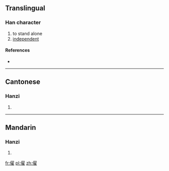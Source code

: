 ==Translingual==

===Han character===
{{Han char|rn=9|rad=人|as=14|sn=16|four=|canj=人尸一土 (OSMG)}}

# to stand alone
# [[independent]]

====References====
* {{Han ref|kx=0119.360|hdz=10232.070|uh=349B|ud=13467}}

----

==Cantonese==

===Hanzi===
{{yue-hanzi|jyut=|y=deui2, diu6}}

# {{defn|lang=yue|sort=人14}}

----

==Mandarin==

===Hanzi===
{{cmn-hanzi|pin=[[diào]] ([[diao4]])|wg=tiao<sup>4</sup>}}

# {{defn|lang=cmn|sort=人14}}

[[fr:㒛]]
[[pl:㒛]]
[[zh:㒛]]
